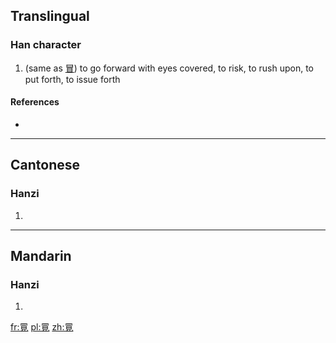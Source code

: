 ==Translingual==

===Han character===
{{Han char|rn=13|rad=冂|as=09|sn=11|four=|canj=日月山山 (ABUU)}}

# (same as [[冒]]) to go forward with eyes covered, to risk, to rush upon, to put forth, to issue forth

====References====
* {{Han ref|kx=0129.290|hdz=21512.100|uh=34BB|ud=13499}}

----

==Cantonese==

===Hanzi===
{{yue-hanzi|jyut=|y=mou6}}

# {{defn|Cantonese|sort=冂09}}

----

==Mandarin==

===Hanzi===
{{cmn-hanzi|pin=[[mào]] ([[mao4]])|wg=mao<sup>4</sup>}}

# {{defn|Mandarin|sort=冂09}}

[[fr:㒻]]
[[pl:㒻]]
[[zh:㒻]]